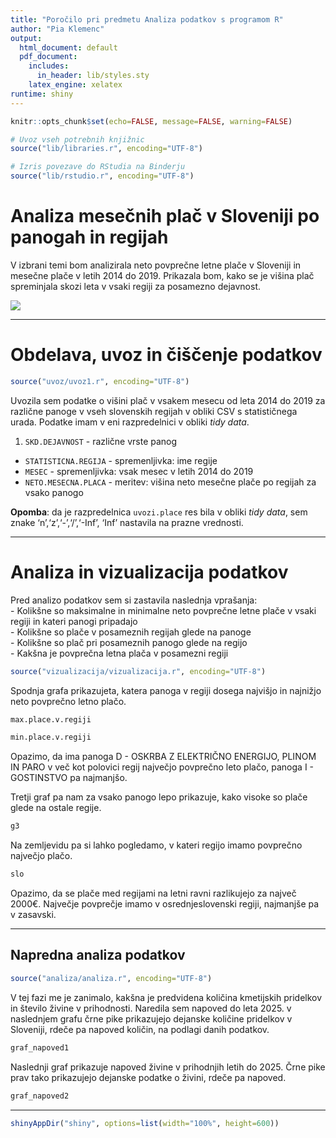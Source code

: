 ```yaml
---
title: "Poročilo pri predmetu Analiza podatkov s programom R"
author: "Pia Klemenc"
output:
  html_document: default
  pdf_document:
    includes:
      in_header: lib/styles.sty
    latex_engine: xelatex
runtime: shiny
---
```


```r
knitr::opts_chunk$set(echo=FALSE, message=FALSE, warning=FALSE)

# Uvoz vseh potrebnih knjižnic
source("lib/libraries.r", encoding="UTF-8")
```

```r
# Izris povezave do RStudia na Binderju
source("lib/rstudio.r", encoding="UTF-8")
```

# Analiza mesečnih plač v Sloveniji po panogah in regijah

V izbrani temi bom analizirala neto povprečne letne plače v Sloveniji in mesečne plače v letih 2014 do 2019. Prikazala bom, kako se je višina plač spreminjala skozi leta v vsaki regiji za posamezno dejavnost. 


![](slike/denar.jpg)

***

# Obdelava, uvoz in čiščenje podatkov

```r
source("uvoz/uvoz1.r", encoding="UTF-8")
```

Uvozila sem podatke o višini plač v vsakem mesecu od leta 2014 do 2019 za različne panoge v vseh slovenskih regijah v obliki CSV s statističnega urada. Podatke imam v eni razpredelnici v obliki *tidy data*.

1. `SKD.DEJAVNOST` - različne vrste panog
  - `STATISTICNA.REGIJA` - spremenljivka: ime regije
  - `MESEC` - spremenljivka: vsak mesec v letih 2014 do 2019
  - `NETO.MESECNA.PLACA` - meritev: višina neto mesečne plače po regijah za vsako panogo


**Opomba**: da je razpredelnica `uvozi.place` res bila v obliki *tidy data*, sem znake 'n','z','-','/','-Inf', 'Inf' nastavila na prazne vrednosti.


***

# Analiza in vizualizacija podatkov

Pred analizo podatkov sem si zastavila naslednja vprašanja: \
- Kolikšne so maksimalne in minimalne neto povprečne letne plače v vsaki regiji in kateri panogi pripadajo \
- Kolikšne so plače v posameznih regijah glede na panoge  \
- Kolikšne so plač pri posameznih panogo glede na regijo \
- Kakšna je povprečna letna plača v posamezni regiji

```r
source("vizualizacija/vizualizacija.r", encoding="UTF-8")
```

Spodnja grafa prikazujeta, katera panoga v regiji dosega najvišjo in najnižjo neto povprečno letno plačo.

```r
max.place.v.regiji 
```

```r
min.place.v.regiji
```
Opazimo, da ima panoga D - OSKRBA Z ELEKTRIČNO ENERGIJO, PLINOM IN PARO v več kot polovici regij največjo povprečno leto plačo, panoga I - GOSTINSTVO pa najmanjšo. 

Tretji graf pa nam za vsako panogo lepo prikazuje, kako visoke so plače glede na ostale regije. 
```r
g3
```


Na zemljevidu pa si lahko pogledamo, v kateri regijo imamo povprečno največjo plačo.

```r
slo
```
Opazimo, da se plače med regijami na letni ravni razlikujejo za največ 2000€. Največje povprečje imamo v osrednjeslovenski regiji, najmanjše pa v zasavski.

***

## Napredna analiza podatkov

```r
source("analiza/analiza.r", encoding="UTF-8")
```
V tej fazi me je zanimalo, kakšna je predvidena količina kmetijskih pridelkov in število živine v prihodnosti. Naredila sem napoved do leta 2025.
v naslednjem grafu črne pike prikazujejo dejanske količine pridelkov v Sloveniji, rdeče pa napoved količin, na podlagi danih podatkov.
```r
graf_napoved1
```
Naslednji graf prikazuje napoved živine v prihodnjih letih do 2025. Črne pike prav tako prikazujejo dejanske podatke o živini, rdeče pa napoved.
```r
graf_napoved2
```



***



```r
shinyAppDir("shiny", options=list(width="100%", height=600))
```
